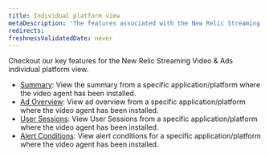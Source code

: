 ```yaml
---
title: Individual platform view
metaDescription: 'The features associated with the New Relic Streaming video & ads.'
redirects:
freshnessValidatedDate: never
---
```


Checkout our key features for the New Relic Streaming Video & Ads individual platform view.

* [Summary](/docs/streaming-video-&-ads/view-data-in-newrelic/streaming-video-&-ads-all-platform-view/streaming-entities): View the summary from a specific application/platform where the video agent has been installed.
* [Ad Overview](/docs/streaming-video-&-ads/view-data-in-newrelic/streaming-video-&-ads-all-platform-view/video-overview): View ad overview from a specific application/platform where the video agent has been installed.
* [User Sessions](/docs/streaming-video-&-ads/view-data-in-newrelic/streaming-video-&-ads-all-platform-view/user-sessions): View User Sessions from a specific application/platform where the video agent has been installed.
* [Alert Conditions](/docs/tutorial-create-alerts/create-an-alert): View alert conditions for a specific application/platform where the video agent has been installed.